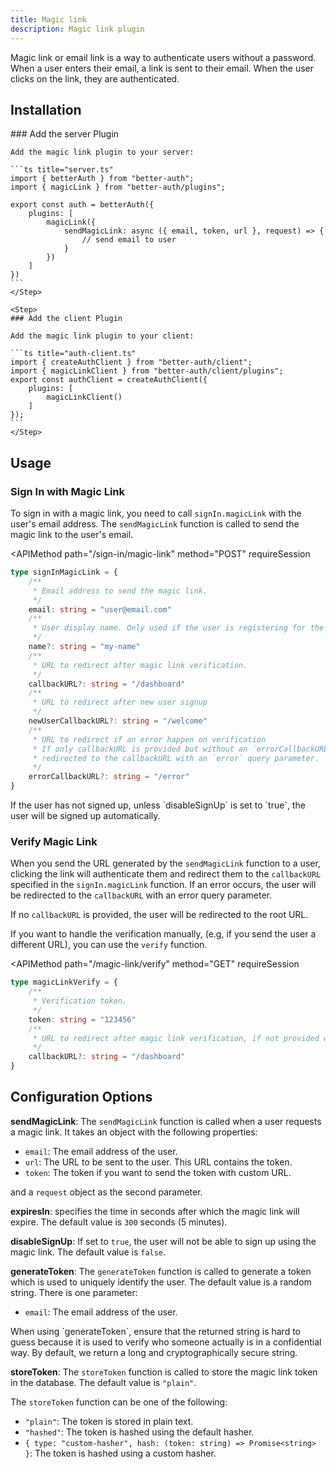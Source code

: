```yaml
---
title: Magic link
description: Magic link plugin
---
```


Magic link or email link is a way to authenticate users without a password. When a user enters their email, a link is sent to their email. When the user clicks on the link, they are authenticated.

## Installation

<Steps>
    <Step>
    ### Add the server Plugin

    Add the magic link plugin to your server:

    ```ts title="server.ts"
    import { betterAuth } from "better-auth";
    import { magicLink } from "better-auth/plugins";

    export const auth = betterAuth({
        plugins: [
            magicLink({
                sendMagicLink: async ({ email, token, url }, request) => {
                    // send email to user
                }
            })
        ]
    })
    ```
    </Step>

    <Step>
    ### Add the client Plugin

    Add the magic link plugin to your client:

    ```ts title="auth-client.ts"
    import { createAuthClient } from "better-auth/client";
    import { magicLinkClient } from "better-auth/client/plugins";
    export const authClient = createAuthClient({
        plugins: [
            magicLinkClient()
        ]
    });
    ```
    </Step>

</Steps>

## Usage

### Sign In with Magic Link

To sign in with a magic link, you need to call `signIn.magicLink` with the user's email address. The `sendMagicLink` function is called to send the magic link to the user's email.

<APIMethod
  path="/sign-in/magic-link"
  method="POST"
  requireSession
>
  
```ts
type signInMagicLink = {
    /**
     * Email address to send the magic link. 
     */
    email: string = "user@email.com"
    /**
     * User display name. Only used if the user is registering for the first time. 
     */
    name?: string = "my-name"
    /**
     * URL to redirect after magic link verification. 
     */
    callbackURL?: string = "/dashboard"
    /**
     * URL to redirect after new user signup
     */
    newUserCallbackURL?: string = "/welcome"
    /**
     * URL to redirect if an error happen on verification
     * If only callbackURL is provided but without an `errorCallbackURL` then they will be 
     * redirected to the callbackURL with an `error` query parameter.
     */
    errorCallbackURL?: string = "/error"
}
```
</APIMethod>

<Callout>
    If the user has not signed up, unless `disableSignUp` is set to `true`, the user will be signed up automatically.
</Callout>

### Verify Magic Link

When you send the URL generated by the `sendMagicLink` function to a user, clicking the link will authenticate them and redirect them to the `callbackURL` specified in the `signIn.magicLink` function. If an error occurs, the user will be redirected to the `callbackURL` with an error query parameter.

<Callout type="warn">If no `callbackURL` is provided, the user will be redirected to the root URL.</Callout>

If you want to handle the verification manually, (e.g, if you send the user a different URL), you can use the `verify` function.

<APIMethod
  path="/magic-link/verify"
  method="GET"
  requireSession
>
```ts
type magicLinkVerify = {
    /**
     * Verification token. 
     */
    token: string = "123456"
    /**
     * URL to redirect after magic link verification, if not provided will return the session. 
     */
    callbackURL?: string = "/dashboard"
}
```
</APIMethod>

## Configuration Options

**sendMagicLink**: The `sendMagicLink` function is called when a user requests a magic link. It takes an object with the following properties:

- `email`: The email address of the user.
- `url`: The URL to be sent to the user. This URL contains the token.
- `token`: The token if you want to send the token with custom URL.

and a `request` object as the second parameter.

**expiresIn**: specifies the time in seconds after which the magic link will expire. The default value is `300` seconds (5 minutes).

**disableSignUp**: If set to `true`, the user will not be able to sign up using the magic link. The default value is `false`.

**generateToken**: The `generateToken` function is called to generate a token which is used to uniquely identify the user. The default value is a random string. There is one parameter:

- `email`: The email address of the user.

<Callout type="warn">
    When using `generateToken`, ensure that the returned string is hard to guess because it is used to verify who
    someone actually is in a confidential way. By default, we return a long and cryptographically secure string.
</Callout>

**storeToken**: The `storeToken` function is called to store the magic link token in the database. The default value is `"plain"`.

The `storeToken` function can be one of the following:

- `"plain"`: The token is stored in plain text.
- `"hashed"`: The token is hashed using the default hasher.
- `{ type: "custom-hasher", hash: (token: string) => Promise<string> }`: The token is hashed using a custom hasher.
